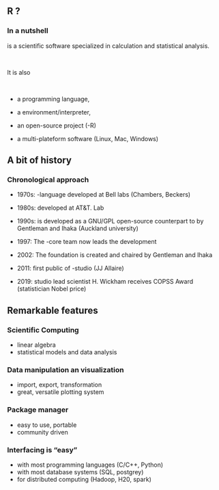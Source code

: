 ## R ?

### In a nutshell

\C{R} is a scientific software specialized in calculation and statistical analysis. 

&nbsp;

It is also

&nbsp;

* a programming language, 

* a environment/interpreter, 

* an open-source project (\C{GNU}-R)

* a multi-plateform software (Linux, Mac, Windows)

## A bit of history

### Chronological approach

- 1970s: \C{S}-language developed at Bell labs (Chambers, Beckers)

- 1980s: \C{S-PLUS} developed at AT\&T. Lab

- 1990s: \C{R} is developed as a GNU/GPL open-source counterpart to \C{S} by  Gentleman  and  Ihaka (Auckland university)

- 1997: The \C{R}-core team now leads  the development

- 2002: The \C{R} foundation is created and chaired by Gentleman and Ihaka

- 2011: first public of \C{R}-studio (JJ Allaire)

- 2019: \C{R}studio lead scientist H. Wickham receives COPSS Award (statistician Nobel price)

## Remarkable features

### Scientific Computing

* linear algebra
* statistical models and data analysis

### Data manipulation an visualization

* import, export, transformation
* great, versatile plotting system

### Package manager

* easy to use, portable
* community driven

### Interfacing is "easy"

* with most programming languages (C/C++, Python)
* with most database systems (SQL, postgrey)
* for distributed computing (Hadoop, H20, spark)


